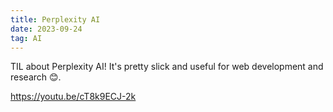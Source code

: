 ```yaml
---
title: Perplexity AI
date: 2023-09-24
tag: AI
---
```


TIL about <TextLink href="https://www.perplexity.ai/about">Perplexity AI</TextLink>! It's pretty slick and useful for web development and research 😊.

https://youtu.be/cT8k9ECJ-2k


